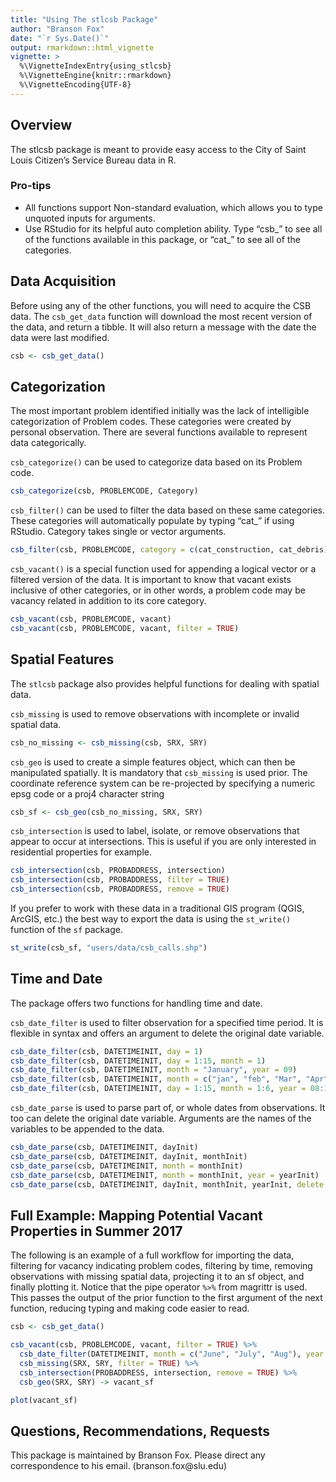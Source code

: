 ```yaml
---
title: "Using The stlcsb Package"
author: "Branson Fox"
date: "`r Sys.Date()`"
output: rmarkdown::html_vignette
vignette: >
  %\VignetteIndexEntry{using_stlcsb}
  %\VignetteEngine{knitr::rmarkdown}
  %\VignetteEncoding{UTF-8}
---
```


## Overview

The stlcsb package is meant to provide easy access to the City of Saint Louis Citizen's Service Bureau data in R.

### Pro-tips

* All functions support Non-standard evaluation, which allows you to type unquoted inputs for arguments.
* Use RStudio for its helpful auto completion ability. Type "csb_" to see all of the functions available in this package, or "cat_" to see all of the categories.

## Data Acquisition

Before using any of the other functions, you will need to acquire the CSB data.
The `csb_get_data` function will download the most recent version of the data, and return a tibble. It will also return a message with the date the data were last modified.

```r
csb <- csb_get_data()
```

## Categorization

The most important problem identified initially was the lack of intelligible categorization of Problem codes. These categories were created by personal observation. There are several functions available to represent data categorically.

`csb_categorize()` can be used to categorize data based on its Problem code.
```r
csb_categorize(csb, PROBLEMCODE, Category)
```

`csb_filter()` can be used to filter the data based on these same categories. These categories will automatically populate by typing "cat_" if using RStudio. Category takes single or vector arguments.

```r
csb_filter(csb, PROBLEMCODE, category = c(cat_construction, cat_debris))
```

`csb_vacant()` is a special function used for appending a logical vector or a filtered version of the data. It is important to know that vacant exists inclusive of other categories, or in other words, a problem code may be vacancy related in addition to its core category.
```r
csb_vacant(csb, PROBLEMCODE, vacant)
csb_vacant(csb, PROBLEMCODE, vacant, filter = TRUE)
```

## Spatial Features

The `stlcsb` package also provides helpful functions for dealing with spatial data.

`csb_missing` is used to remove observations with incomplete or invalid spatial data.
```r
csb_no_missing <- csb_missing(csb, SRX, SRY)
```

`csb_geo` is used to create a simple features object, which can then be manipulated spatially. It is mandatory that `csb_missing` is used prior. The coordinate reference system can be re-projected by specifying a numeric epsg code or a proj4 character string 
```r
csb_sf <- csb_geo(csb_no_missing, SRX, SRY)
```

`csb_intersection` is used to label, isolate, or remove observations that appear to occur at intersections. This is useful if you are only interested in residential properties for example.
```r
csb_intersection(csb, PROBADDRESS, intersection)
csb_intersection(csb, PROBADDRESS, filter = TRUE)
csb_intersection(csb, PROBADDRESS, remove = TRUE)
```

If you prefer to work with these data in a traditional GIS program (QGIS, ArcGIS, etc.) the best way to export the data is using the `st_write()` function of the `sf` package.
```r
st_write(csb_sf, "users/data/csb_calls.shp")
```

## Time and Date
The package offers two functions for handling time and date.

`csb_date_filter` is used to filter observation for a specified time period. It is flexible in syntax and offers an argument to delete the original date variable.
```r
csb_date_filter(csb, DATETIMEINIT, day = 1)
csb_date_filter(csb, DATETIMEINIT, day = 1:15, month = 1)
csb_date_filter(csb, DATETIMEINIT, month = "January", year = 09)
csb_date_filter(csb, DATETIMEINIT, month = c("jan", "feb", "Mar", "Apr"), year = 2009)
csb_date_filter(csb, DATETIMEINIT, day = 1:15, month = 1:6, year = 08:13, delete = TRUE)
```

`csb_date_parse` is used to parse part of, or whole dates from observations. It too can delete the original date variable. Arguments are the names of the variables to be appended to the data.
```r
csb_date_parse(csb, DATETIMEINIT, dayInit)
csb_date_parse(csb, DATETIMEINIT, dayInit, monthInit)
csb_date_parse(csb, DATETIMEINIT, month = monthInit)
csb_date_parse(csb, DATETIMEINIT, month = monthInit, year = yearInit)
csb_date_parse(csb, DATETIMEINIT, dayInit, monthInit, yearInit, delete = TRUE)
```

## Full Example: Mapping Potential Vacant Properties in Summer 2017

The following is an example of a full workflow for importing the data, filtering for vacancy indicating problem codes, filtering by time, removing observations with missing spatial data, projecting it to an sf object, and finally plotting it. Notice that the pipe operator `%>%` from magrittr is used. This passes the output of the prior function to the first argument of the next function, reducing typing and making code easier to read.
```r
csb <- csb_get_data()

csb_vacant(csb, PROBLEMCODE, vacant, filter = TRUE) %>%
  csb_date_filter(DATETIMEINIT, month = c("June", "July", "Aug"), year = 2017) %>%
  csb_missing(SRX, SRY, filter = TRUE) %>%
  csb_intersection(PROBADDRESS, intersection, remove = TRUE) %>%
  csb_geo(SRX, SRY) -> vacant_sf

plot(vacant_sf)
```
## Questions, Recommendations, Requests

This package is maintained by Branson Fox. Please direct any correspondence to his email. (branson.fox@slu.edu)
